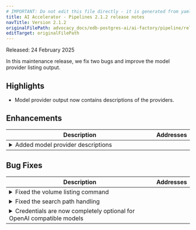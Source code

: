 ```yaml
---
# IMPORTANT: Do not edit this file directly - it is generated from yaml source.
title: AI Accelerator - Pipelines 2.1.2 release notes
navTitle: Version 2.1.2
originalFilePath: advocacy_docs/edb-postgres-ai/ai-factory/pipeline/rel_notes/src/rel_notes_2.1.2.yml
editTarget: originalFilePath
---
```


Released: 24 February 2025

In this maintenance release, we fix two bugs and improve the model provider listing output.

## Highlights

- Model provider output now contains descriptions of the providers.

## Enhancements

<table class="table w-100"><thead><tr><th>Description</th><th width="10%">Addresses</th></tr></thead><tbody>
<tr><td><details><summary>Added model provider descriptions</summary><hr/><p>The model provider view <code>select * from aidb.model_providers;</code> now includes a description column detailing the purpose and capabilities of each model provider.</p>
</details></td><td></td></tr>
</tbody></table>


## Bug Fixes

<table class="table w-100"><thead><tr><th>Description</th><th width="10%">Addresses</th></tr></thead><tbody>
<tr><td><details><summary>Fixed the volume listing command</summary><hr/><p>The <code>aidb.list_volumes();</code> call is now functional. A bug prevented this call from succeeding (without affecting any other functionality).</p>
</details></td><td></td></tr>
<tr><td><details><summary>Fixed the search path handling</summary><hr/><p>Some internal commands used to append <code>aidb</code> to the search_path. This failed in certain cases depending on the contents of the existing search path. We changed the implementation to no longer modify the search_path in order to avoid this issue. This also means that the existing search_path no longer gets modified by AIDB.</p>
</details></td><td></td></tr>
<tr><td><details><summary>Credentials are now completely optional for OpenAI compatible models</summary><hr/><p>Previously the <code>aidb.create_model()</code> function required a key with an empty value to be passed for the api-key. It now allows you to omit the <code>credentials</code> parameter.</p>
</details></td><td></td></tr>
</tbody></table>



